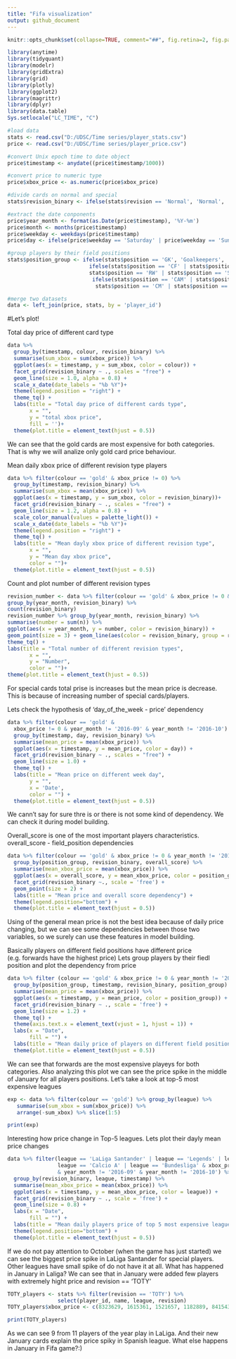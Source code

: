 ---
title: "Fifa visualization"
output: github_document
---

```{r, echo = FALSE}
knitr::opts_chunk$set(collapse=TRUE, comment="##", fig.retina=2, fig.path = "FIFA_vis/vis-")
```

```{r include=FALSE, cache=FALSE}
library(anytime)
library(tidyquant)
library(modelr)
library(gridExtra)
library(grid)
library(plotly)
library(ggplot2)
library(magrittr)
library(dplyr)
library(data.table)
Sys.setlocale("LC_TIME", "C")
```


```{r}
#load data
stats <- read.csv("D:/UDSC/Time series/player_stats.csv")
price <- read.csv("D:/UDSC/Time series/player_price.csv") 

#convert Unix epoch time to date object
price$timestamp <- anydate((price$timestamp/1000))

#convert price to numeric type
price$xbox_price <- as.numeric(price$xbox_price)

#divide cards on normal and special
stats$revision_binary <- ifelse(stats$revision == 'Normal', 'Normal', 'Special')
```


```{r}
#extract the date conponents 
price$year_month <- format(as.Date(price$timestamp), '%Y-%m')
price$month <- months(price$timestamp)
price$weekday <- weekdays(price$timestamp)
price$day <- ifelse(price$weekday == 'Saturday' | price$weekday == 'Sunday', 'day off', 'workday')

#group players by their field positions
stats$position_group <- ifelse(stats$position == 'GK', 'Goalkeepers', 
                          ifelse(stats$position == 'CF' | stats$position == 'LW' | 
                          stats$position == 'RW' | stats$position == 'ST', 'Forwards', 
                           ifelse(stats$position == 'CAM' | stats$position == "CDM" |
                            stats$position == 'CM' | stats$position == 'LM', 'Midfielders', 'Backs')))
```
```{r}
#merge two datasets
data <- left_join(price, stats, by = 'player_id')
```
#Let's plot! 

Total day price of different card type 
```{r}
data %>%  
  group_by(timestamp, colour, revision_binary) %>%
  summarise(sum_xbox = sum(xbox_price)) %>%
  ggplot(aes(x = timestamp, y = sum_xbox, color = colour)) +
  facet_grid(revision_binary ~ ., scales = "free") +
  geom_line(size = 1.0, alpha = 0.8) +
  scale_x_date(date_labels = "%b %Y")+
  theme(legend.position = "right") +
  theme_tq() +
  labs(title = "Total day price of different cards type",
       x = "",
       y = "total xbox price",
       fill = '')+
  theme(plot.title = element_text(hjust = 0.5))
```

We can see that the gold cards are most expensive for both categories. That is why we will analize only gold card price behaviour.

Mean daily xbox price of different revision type players
```{r}
data %>% filter(colour == 'gold' & xbox_price != 0) %>%  
  group_by(timestamp, revision_binary) %>% 
  summarise(sum_xbox = mean(xbox_price)) %>%
  ggplot(aes(x = timestamp, y = sum_xbox, color = revision_binary))+
  facet_grid(revision_binary ~ ., scales = "free") +
  geom_line(size = 1.2, alpha = 0.8) +
  scale_color_manual(values = palette_light()) +
  scale_x_date(date_labels = "%b %Y")+
  theme(legend.position = "right") +
  theme_tq() +
  labs(title = "Mean dayly xbox price of different revision type",
       x = "",
       y = "Mean day xbox price",
       color = "")+
  theme(plot.title = element_text(hjust = 0.5))
```

Count and plot number of different revision types
```{r}
revision_number <- data %>% filter(colour == 'gold' & xbox_price != 0 & year_month != '2017-06') %>% 
group_by(year_month, revision_binary) %>%
count(revision_binary) 
revision_number %>% group_by(year_month, revision_binary) %>% 
summarise(number = sum(n)) %>%
ggplot(aes(x = year_month, y = number, color = revision_binary)) + 
geom_point(size = 3) + geom_line(aes(color = revision_binary, group = revision_binary), size = 1) +
theme_tq() +
labs(title = "Total number of different revision types",
       x = "",
       y = "Number",
       color = "")+
theme(plot.title = element_text(hjust = 0.5))
```

For special cards total prise is increases but the mean price is decrease. This is because of increasing number of special cards/players. 

Lets check the hypothesis of 'day_of_the_week - price' dependency
```{r}
data %>% filter(colour == 'gold' & 
  xbox_price != 0 & year_month != '2016-09' & year_month != '2016-10') %>% 
  group_by(timestamp, day, revision_binary) %>%
  summarise(mean_price = mean(xbox_price)) %>%
  ggplot(aes(x = timestamp, y = mean_price, color = day)) +
  facet_grid(revision_binary ~ ., scales = "free") +
  geom_line(size = 1.0) +
  theme_tq() + 
  labs(title = "Mean price on different week day",
       y = "",
       x = 'Date', 
       color = "") +
  theme(plot.title = element_text(hjust = 0.5))
```


We cann't say for sure thre is or there is not some kind of dependency. We can check it
during model building. 


Overall_score is one of the most important players characteristics. 
overall_score - field_position dependencies
```{r}
data %>% filter(colour == 'gold' & xbox_price != 0 & year_month != '2016-09') %>% 
  group_by(position_group, revision_binary, overall_score) %>%
  summarise(mean_xbox_price = mean(xbox_price)) %>% 
  ggplot(aes(x = overall_score, y = mean_xbox_price, color = position_group)) + 
  facet_grid(revision_binary ~., scale = 'free') + 
  geom_point(size = 2) +
  labs(title = "Mean price and overall score dependency") +
  theme(legend.position="bottom") +
  theme(plot.title = element_text(hjust = 0.5))
```

Using of the general mean price is not the best idea because of daily price changing, but we can see some dependencies between those two variables, so we surely can use these features 
in model building.


Basically  players on different field positions have different price (e.g. forwards have the highest price)
Lets group players by their fiedl position and plot the dependency from price
```{r}
data %>% filter (colour == 'gold' & xbox_price != 0 & year_month != '2016-09' &   year_month != '2016-10') %>% 
  group_by(position_group, timestamp, revision_binary, position_group) %>%
  summarise(mean_price = mean(xbox_price)) %>%
  ggplot(aes(x = timestamp, y = mean_price, color = position_group)) + 
  facet_grid(revision_binary ~ ., scale = 'free') +
  geom_line(size = 1.2) +
  theme_tq() + 
  theme(axis.text.x = element_text(vjust = 1, hjust = 1)) +
  labs(x = "Date",
       fill = "") +
  labs(title = "Mean daily price of players on different field positions") +
  theme(plot.title = element_text(hjust = 0.5))
```


We can see that forwards are the most expensive playeys for both categories. Also analyzing this plot
we can see the price spike in the middle of January for all players positions. 
Let's take a look at top-5 most expensive leagues 

```{r}
exp <- data %>% filter(colour == 'gold') %>% group_by(league) %>%
   summarise(sum_xbox = sum(xbox_price)) %>%
   arrange(-sum_xbox) %>% slice(1:5)

print(exp)
```

Interesting how price change in Top-5 leagues. Lets plot their dayly mean price changes
```{r}
data %>% filter(league == 'LaLiga Santander' | league == 'Legends' | league == 'Premier League' |
                league == 'Calcio A' | league == 'Bundesliga' & xbox_price != 0 & colour == 'gold' 
                & year_month != '2016-09' & year_month != '2016-10') %>% 
  group_by(revision_binary, league, timestamp) %>% 
  summarise(mean_xbox_price = mean(xbox_price)) %>% 
  ggplot(aes(x = timestamp, y = mean_xbox_price, color = league)) + 
  facet_grid(revision_binary ~ ., scale = 'free') + 
  geom_line(size = 0.8) +
  labs(x = "Date",
       fill = "") +
  labs(title = "Mean daily players price of top 5 most expensive leagues") +
  theme(legend.position="bottom") +
  theme(plot.title = element_text(hjust = 0.5))
```

If we do not pay attention to October (when the game has just started) we can see the biggest price 
spike in LaLiga Santander for special players. Other leagues have small spike of do not have it at all. 
What has happened in January in Laliga? We can see that in January were added few players with 
extremely hight price and revision == 'TOTY'

```{r}
TOTY_players <- stats %>% filter(revision == 'TOTY') %>% 
                select(player_id, name, league, revision)
TOTY_players$xbox_price <- c(8323629, 1615361, 1521657, 1182889, 841543, 673257, 1905613, 4941114, 5973257, 1344389, 546657)

print(TOTY_players)
```

As we can see 9 from 11 players of the year play in LaLiga. And their new January cards  explain the price spiky in Spanish league. What else happens in January in Fifa game?:) 

